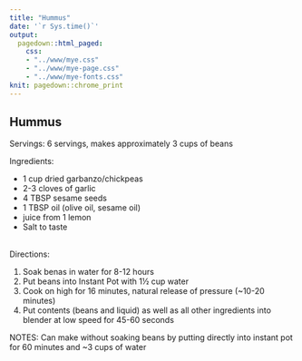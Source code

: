 ```yaml
---
title: "Hummus"
date: '`r Sys.time()`'
output: 
  pagedown::html_paged:
    css: 
    - "../www/mye.css"
    - "../www/mye-page.css"
    - "../www/mye-fonts.css"
knit: pagedown::chrome_print
---
```


## Hummus

<span class="mh">Servings:</span> 6 servings, makes approximately 3 cups of beans
<br>

<span class="mh">Ingredients:</span>  
<div class="my2cols">
<ul>
  <li>1 cup dried garbanzo/chickpeas</li>
  <li>2-3 cloves of garlic</li>
  <li>4 TBSP sesame seeds</li>
  <li>1 TBSP oil (olive oil, sesame oil)</li>
  <li>juice from 1 lemon</li>
  <li>Salt to taste</li>
</ul>
</div>
<br>
<span class="mh">Directions:</span> 
<div class="my2cols">
<ol>
  <li>Soak benas in water for 8-12 hours</li>
  <li>Put beans into Instant Pot with 1&frac12; cup water</li>
  <li>Cook on high for 16 minutes, natural release of pressure (~10-20 minutes)</li>
  <li>Put contents (beans and liquid) as well as all other ingredients into blender at low speed for 45-60 seconds</li>
</ol>
</div>


<span class="mh">NOTES:</span> Can make without soaking beans by putting directly into instant pot for 60 minutes and ~3 cups of water